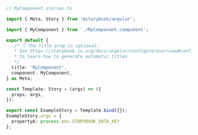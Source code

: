 ```ts
// MyComponent.stories.ts

import { Meta, Story } from '@storybook/angular';

import { MyComponent } from './MyComponent.component';

export default {
   /* 👇 The title prop is optional.
   * See https://storybook.js.org/docs/angular/configure/overview#configure-story-loading
   * to learn how to generate automatic titles
   */
  title: 'MyComponent',
  component: MyComponent,
} as Meta;

const Template: Story = (args) => ({
  props: args,
});

export const ExampleStory = Template.bind({});
ExampleStory.args = {
  propertyA: process.env.STORYBOOK_DATA_KEY
};
```